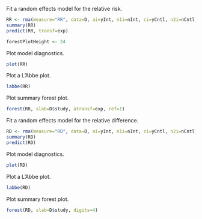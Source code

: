 Fit a random effects model for the relative risk.

```r
RR <- rma(measure="RR", data=D, ai=yInt, n1i=nInt, ci=yCntl, n2i=nCntl)
summary(RR)
predict(RR, transf=exp)
```

```r
forestPlotHeight <- 24
```

Plot model diagnostics.

```r
plot(RR)
```

Plot a L'Abbe plot.

```r
labbe(RR)
```

Plot summary forest plot.

```r
forest(RR, slab=D$study, atransf=exp, ref=1)
```

Fit a random effects model for the relative difference.

```r
RD <- rma(measure="RD", data=D, ai=yInt, n1i=nInt, ci=yCntl, n2i=nCntl)
summary(RD)
predict(RD)
```

Plot model diagnostics.

```r
plot(RD)
```

Plot a L'Abbe plot.

```r
labbe(RD)
```

Plot summary forest plot.

```r
forest(RD, slab=D$study, digits=4)
```

